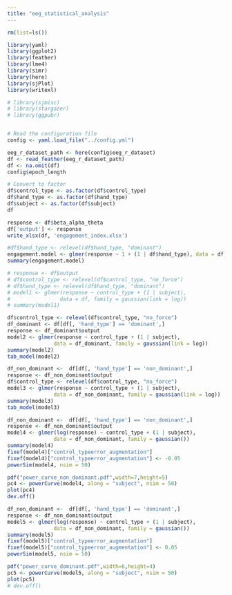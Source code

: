 ```yaml
---
title: "eeg_statistical_analysis"
---
```

```r
rm(list=ls())

library(yaml)
library(ggplot2)
library(feather)
library(lme4)
library(simr)
library(here)
library(sjPlot)
library(writexl)

# library(sjmisc)
# library(stargazer)
# library(ggpubr)


# Read the configuration file
config <- yaml.load_file("../config.yml")

eeg_r_dataset_path <- here(config$eeg_r_dataset)
df <- read_feather(eeg_r_dataset_path)
df <- na.omit(df)
config$epoch_length

# Convert to factor
df$control_type <- as.factor(df$control_type)
df$hand_type <- as.factor(df$hand_type)
df$subject <- as.factor(df$subject)
df
```
```r
response <- df$beta_alpha_theta
df['output'] <- response
write_xlsx(df, 'engagement_index.xlsx')
```

```r
#df$hand_type <- relevel(df$hand_type, "dominant")
engagement.model <- glmer(response ~ 1 + (1 | df$hand_type), data = df, family = gaussian(link = log))
summary(engagement.model)
```

```r
# response <- df$output
# df$control_type <- relevel(df$control_type, "no_force")
# df$hand_type <- relevel(df$hand_type, "dominant")
# model1 <- glmer(response ~ control_type + (1 | subject),
#                data = df, family = gaussian(link = log))
# summary(model1)
```

```r
df$control_type <- relevel(df$control_type, "no_force")
df_dominant <- df[df[, 'hand_type'] == 'dominant',]
response <- df_dominant$output
model2 <- glmer(response ~ control_type + (1 | subject),
               data = df_dominant, family = gaussian(link = log))
summary(model2)
tab_model(model2)
```

```r
df_non_dominant <-  df[df[, 'hand_type'] == 'non_dominant',]
response <- df_non_dominant$output
df$control_type <- relevel(df$control_type, "no_force")
model3 <- glmer(response ~ control_type + (1 | subject),
               data = df_non_dominant, family = gaussian(link = log))
summary(model3)
tab_model(model3)
```

```r
df_non_dominant <-  df[df[, 'hand_type'] == 'non_dominant',]
response <- df_non_dominant$output
model4 <- glmer(log(response) ~ control_type + (1 | subject),
               data = df_non_dominant, family = gaussian())
summary(model4)
fixef(model4)["control_typeerror_augmentation"]
fixef(model4)["control_typeerror_augmentation"] <- -0.05
powerSim(model4, nsim = 50)

pdf("power_curve_non_dominant.pdf",width=7,height=5)
pc4 <- powerCurve(model4, along = "subject", nsim = 50)
plot(pc4)
dev.off()
```


```r
df_non_dominant <-  df[df[, 'hand_type'] == 'dominant',]
response <- df_non_dominant$output
model5 <- glmer(log(response) ~ control_type + (1 | subject),
               data = df_non_dominant, family = gaussian())
summary(model5)
fixef(model5)["control_typeerror_augmentation"]
fixef(model5)["control_typeerror_augmentation"] <- 0.05
powerSim(model5, nsim = 50)

pdf("power_curve_dominant.pdf",width=6,height=4)
pc5 <- powerCurve(model5, along = "subject", nsim = 50)
plot(pc5)
# dev.off()
```